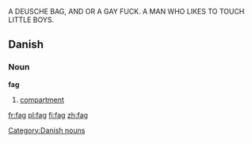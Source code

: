 A DEUSCHE BAG, AND OR A GAY FUCK. A MAN WHO LIKES TO TOUCH LITTLE BOYS.

==Danish==

===Noun===
'''fag'''

# [[compartment]]

[[Category:Danish nouns]]

[[fr:fag]]
[[pl:fag]]
[[fi:fag]]
[[zh:fag]]